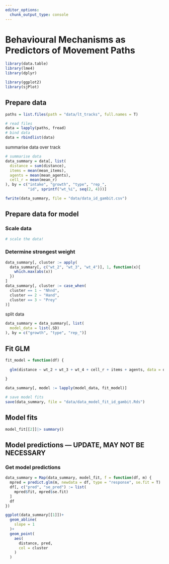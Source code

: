 ```yaml
---
editor_options: 
  chunk_output_type: console
---
```


# Behavioural Mechanisms as Predictors of Movement Paths

```r
library(data.table)
library(lme4)
library(dplyr)

library(ggplot2)
library(sjPlot)
```

## Prepare data

```r
paths = list.files(path = "data/lt_tracks", full.names = T)

# read files
data = lapply(paths, fread)
# bind data
data = rbindlist(data)
```

summarise data over track

```r
# summarise data
data_summary = data[, list(
  distance = sum(distance),
  items = mean(mean_items),
  agents = mean(mean_agents),
  cell_r = mean(mean_r)
), by = c("intake", "growth", "type", "rep_",
          "id", sprintf("wt_%i", seq(2, 4)))]
```

```r
fwrite(data_summary, file = "data/data_id_gambit.csv")
```

## Prepare data for model

### Scale data

```r
# scale the data!
```


### Determine strongest weight

```r
data_summary[, cluster := apply(
  data_summary[, c("wt_2", "wt_3", "wt_4")], 1, function(x){
    which.max(abs(x))
  })
]
data_summary[, cluster := case_when(
  cluster == 1 ~ "Nhnd",
  cluster == 2 ~ "Hand",
  cluster == 3 ~ "Prey"
)]
```

split data

```r
data_summary = data_summary[, list(
  model_data = list(.SD)
), by = c("growth", "type", "rep_")]
```

## Fit GLM

```r
fit_model = function(df) {
  
  glm(distance ~ wt_2 + wt_3 + wt_4 + cell_r + items + agents, data = df)
  
}
```

```r
data_summary[, model := lapply(model_data, fit_model)]

# save model fits
save(data_summary, file = "data/data_model_fit_id_gambit.Rds")
```

## Model fits

```r
model_fit[[2]]|> summary()
```

## Model predictions --- UPDATE, MAY NOT BE NECESSARY

### Get model predictions

```r
data_summary = Map(data_summary, model_fit, f = function(df, m) {
  mpred = predict.glm(m, newdata = df, type = "response", se.fit = T)
  df[, c("pred", "se_pred") := list(
    mpred$fit, mpred$se.fit)
  ]
  df
})
```

```r
ggplot(data_summary[[1]])+
  geom_abline(
    slope = 1
  )+
  geom_point(
    aes(
      distance, pred,
      col = cluster
    )
  )
```

